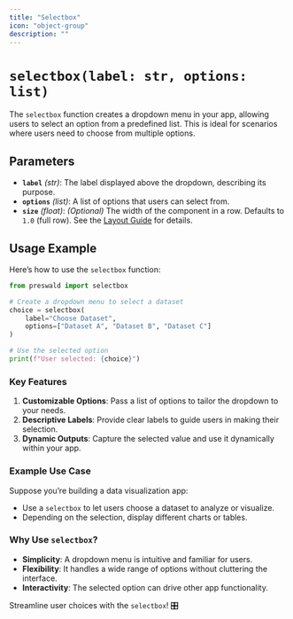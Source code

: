 ```yaml
---
title: "Selectbox"
icon: "object-group"
description: ""
---
```


# `selectbox(label: str, options: list)`

The `selectbox` function creates a dropdown menu in your app, allowing users to select an option from a predefined list. This is ideal for scenarios where users need to choose from multiple options.

## Parameters

- **`label`** _(str)_: The label displayed above the dropdown, describing its purpose.
- **`options`** _(list)_: A list of options that users can select from.
- **`size`** _(float)_: _(Optional)_ The width of the component in a row. Defaults to `1.0` (full row). See the [Layout Guide](/layout/guide) for details.

## Usage Example

Here’s how to use the `selectbox` function:

```python
from preswald import selectbox

# Create a dropdown menu to select a dataset
choice = selectbox(
    label="Choose Dataset",
    options=["Dataset A", "Dataset B", "Dataset C"]
)

# Use the selected option
print(f"User selected: {choice}")
```

### Key Features

1. **Customizable Options**: Pass a list of options to tailor the dropdown to your needs.
2. **Descriptive Labels**: Provide clear labels to guide users in making their selection.
3. **Dynamic Outputs**: Capture the selected value and use it dynamically within your app.

### Example Use Case

Suppose you’re building a data visualization app:

- Use a `selectbox` to let users choose a dataset to analyze or visualize.
- Depending on the selection, display different charts or tables.

### Why Use `selectbox`?

- **Simplicity**: A dropdown menu is intuitive and familiar for users.
- **Flexibility**: It handles a wide range of options without cluttering the interface.
- **Interactivity**: The selected option can drive other app functionality.

Streamline user choices with the `selectbox`! 🎛️
